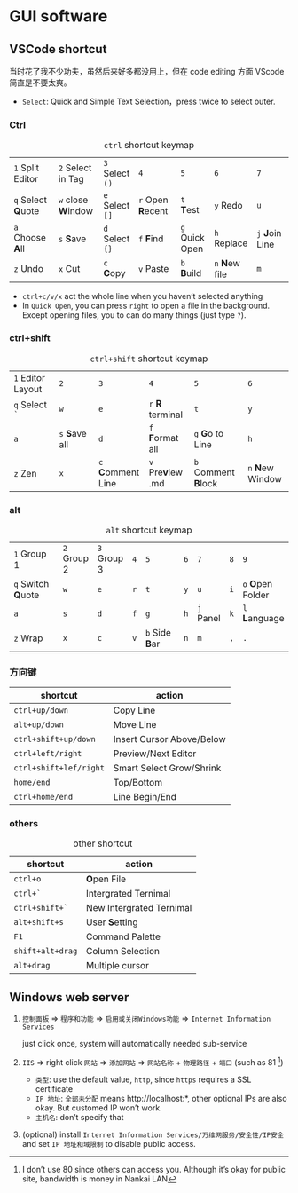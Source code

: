 # GUI software






## VSCode shortcut

当时花了我不少功夫，虽然后来好多都没用上，但在 code editing 方面 VScode 简直是不要太爽。

- `Select`: Quick and Simple Text Selection，press twice to select outer.

### Ctrl

|                      |                      |                 |                     |                 |                  |                   |
|----------------------|----------------------|-----------------|---------------------|-----------------|------------------|-------------------|
| `1` Split Editor     | `2`  Select in Tag   | `3` Select `()` | `4`                 | `5`             | `6`              | `7`               |
| `q` Select **Q**uote | `w` close **W**indow | `e` Select `[]` | `r` Open **R**ecent | `t` **T**est    | `y` Redo         | `u`               |
| `a` Choose **A**ll   | `s` **S**ave         | `d` Select `{}` | `f` **F**ind        | `g`  Quick Open | `h` Replace      | `j` **J**oin Line |
| `z` Undo             | `x` Cut              | `c` **C**opy    | `v` Paste           | `b`  **B**uild  | `n` **N**ew file | `m`               |
  : `ctrl` shortcut keymap

- `ctrl+c/v/x` act the whole line when you haven't selected anything
- In `Quick Open`, you can press `right` to open a file in the background. Except opening files, you to can do many things (just type `?`).



### ctrl+shift

|                    |                  |                      |                     |                        |                    |
|--------------------|------------------|----------------------|---------------------|------------------------|--------------------|
| `1` Editor Layout  | `2`              | `3`                  | `4`                 | `5`                    | `6`                |
| `q` Select `` ` `` | `w`              | `e`                  | `r` **R** terminal  | `t`                    | `y`                |
| `a`                | `s` **S**ave all | `d`                  | `f` **F**ormat all  | `g` **G**o to Line     | `h`                |
| `z` Zen            | `x`              | `c` **C**omment Line | `v` Pre**v**iew .md | `b`  Comment **B**lock | `n` **N**ew Window |
  : `ctrl+shift` shortcut keymap



### alt

|                      |             |             |     |                  |     |           |     |                     |
|----------------------|-------------|-------------|-----|------------------|-----|-----------|-----|---------------------|
| `1` Group 1          | `2` Group 2 | `3` Group 3 | `4` | `5`              | `6` | `7`       | `8` | `9`                 |
| `q` Switch **Q**uote | `w`         | `e`         | `r` | `t`              | `y` | `u`       | `i` | `o` **O**pen Folder |
| `a`                  | `s`         | `d`         | `f` | `g`              | `h` | `j` Panel | `k` | `l` **L**anguage    |
| `z` Wrap             | `x`         | `c`         | `v` | `b` Side **B**ar | `n` | `m`       | `,` | `.`                 |
  : `alt` shortcut keymap



### 方向键

| shortcut               | action                    |
|------------------------|---------------------------|
| `ctrl+up/down`         | Copy Line                 |
| `alt+up/down`          | Move Line                 |
| `ctrl+shift+up/down`   | Insert Cursor Above/Below |
| `ctrl+left/right`      | Preview/Next Editor       |
| `ctrl+shift+lef/right` | Smart Select Grow/Shrink  |
| `home/end`             | Top/Bottom                |
| `ctrl+home/end`        | Line Begin/End            |



### others 

| shortcut           | action                   |
|--------------------|--------------------------|
| `ctrl+o`           | **O**pen File            |
| `` ctrl+` ``       | Intergrated Ternimal     |
| `` ctrl+shift+` `` | New Intergrated Ternimal |
| `alt+shift+s`      | User **S**etting         |
| `F1`               | Command Palette          |
| `shift+alt+drag`   | Column Selection         |
| `alt+drag`         | Multiple cursor          |
  : other  shortcut





## Windows web server


1. `控制面板` => `程序和功能` => `启用或关闭Windows功能` => `Internet Information Services` 
   
   just click once, system will automatically needed sub-service

2. `IIS` => right click `网站` => `添加网站` => `网站名称` + `物理路径` + `端口` (such as 81 ^[I don't use 80 since others can access you. Although it's okay for public site, bandwidth is money in Nankai LAN]) 

   - `类型`: use the default value, `http`, since `https` requires a SSL certificate
   - `IP 地址`: `全部未分配` means http://localhost:*, other optional IPs are also okay. But customed IP won't work.
   - `主机名`: don't specify that

3. (optional) install `Internet Information Services/万维网服务/安全性/IP安全` and set `IP 地址和域限制` to disable public access.



